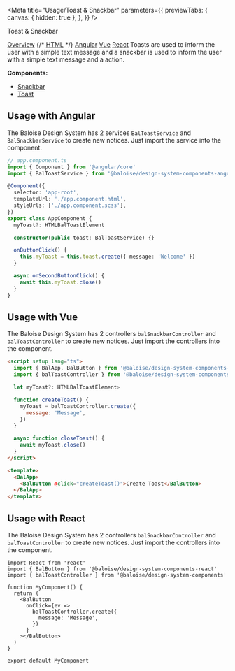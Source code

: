 
<Meta
  title="Usage/Toast & Snackbar"
  parameters={{
    previewTabs: {
      canvas: { hidden: true },
    },
  }}
/>

<bal-doc-banner id="overview" subtitle="Usage">Toast & Snackbar</bal-doc-banner>

<bal-doc-tabs>
  <a href="#overview">Overview</a>
  {/* <a href="#usage-with-basic-html5">HTML</a> */}
  <a href="#usage-with-angular">Angular</a>
  <a href="#usage-with-vue">Vue</a>
  <a href="#usage-with-react">React</a>
</bal-doc-tabs>

<bal-doc-lead>
  Toasts are used to inform the user with a simple text message and a snackbar is used to inform the user with a simple
  text message and a action.
</bal-doc-lead>

**Components:**

- [Snackbar](?path=/docs/components-snackbar--basic)
- [Toast](?path=/docs/components-toast--basic)

<!-- ## Usage with basic HTML5 -->

## Usage with Angular

The Baloise Design System has 2 services `BalToastService` and `BalSnackbarService` to create new notices.
Just import the service into the component.

```typescript
// app.component.ts
import { Component } from '@angular/core'
import { BalToastService } from '@baloise/design-system-components-angular'

@Component({
  selector: 'app-root',
  templateUrl: './app.component.html',
  styleUrls: ['./app.component.scss'],
})
export class AppComponent {
  myToast?: HTMLBalToastElement

  constructor(public toast: BalToastService) {}

  onButtonClick() {
    this.myToast = this.toast.create({ message: 'Welcome' })
  }

  async onSecondButtonClick() {
    await this.myToast.close()
  }
}
```

## Usage with Vue

The Baloise Design System has 2 controllers `balSnackbarController` and `balToastController` to create new notices.
Just import the controllers into the component.

```html
<script setup lang="ts">
  import { BalApp, BalButton } from '@baloise/design-system-components-vue'
  import { balToastController } from '@baloise/design-system-components'

  let myToast?: HTMLBalToastElement>

  function createToast() {
    myToast = balToastController.create({
      message: 'Message',
    })
  }

  async function closeToast() {
    await myToast.close()
  }
</script>

<template>
  <BalApp>
    <BalButton @click="createToast()">Create Toast</BalButton>
  </BalApp>
</template>
```

## Usage with React

The Baloise Design System has 2 controllers `balSnackbarController` and `balToastController` to create new notices.
Just import the controllers into the component.

```tsx
import React from 'react'
import { BalButton } from '@baloise/design-system-components-react'
import { balToastController } from '@baloise/design-system-components'

function MyComponent() {
  return (
    <BalButton
      onClick={ev =>
        balToastController.create({
          message: 'Message',
        })
      }
    ></BalButton>
  )
}

export default MyComponent
```

<bal-doc-github link="/stories/usage/04-method.stories.mdx"></bal-doc-github>
